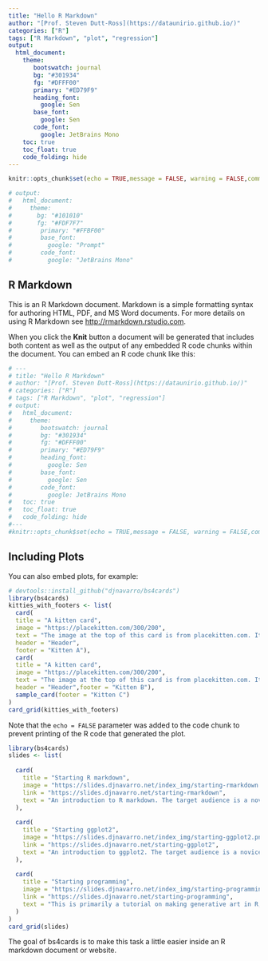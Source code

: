 ```yaml
---
title: "Hello R Markdown"
author: "[Prof. Steven Dutt-Ross](https://dataunirio.github.io/)"
categories: ["R"]
tags: ["R Markdown", "plot", "regression"]
output:
  html_document:
    theme:
       bootswatch: journal
       bg: "#301934"
       fg: "#DFFF00"
       primary: "#ED79F9"
       heading_font: 
         google: Sen
       base_font:
         google: Sen
       code_font:
         google: JetBrains Mono
    toc: true
    toc_float: true
    code_folding: hide             
---
```


```r
knitr::opts_chunk$set(echo = TRUE,message = FALSE, warning = FALSE,comment = NA)

# output:
#   html_document:
#     theme:
#       bg: "#101010"
#       fg: "#FDF7F7"
#        primary: "#FFBF00"
#        base_font:
#          google: "Prompt"
#        code_font:
#          google: "JetBrains Mono"               

```


## R Markdown

This is an R Markdown document. Markdown is a simple formatting syntax for authoring HTML, PDF, and MS Word documents. For more details on using R Markdown see <http://rmarkdown.rstudio.com>.

When you click the **Knit** button a document will be generated that includes both content as well as the output of any embedded R code chunks within the document. You can embed an R code chunk like this:

```r
# ---
# title: "Hello R Markdown"
# author: "[Prof. Steven Dutt-Ross](https://dataunirio.github.io/)"
# categories: ["R"]
# tags: ["R Markdown", "plot", "regression"]
# output:
#   html_document:
#     theme:
#        bootswatch: journal
#        bg: "#301934"
#        fg: "#DFFF00"
#        primary: "#ED79F9"
#        heading_font: 
#          google: Sen
#        base_font:
#          google: Sen
#        code_font:
#          google: JetBrains Mono
#   toc: true
#   toc_float: true
#   code_folding: hide             
#---
#knitr::opts_chunk$set(echo = TRUE,message = FALSE, warning = FALSE,comment = NA)
```

## Including Plots

You can also embed plots, for example:

```r
# devtools::install_github("djnavarro/bs4cards")
library(bs4cards)
kitties_with_footers <- list(
  card(
  title = "A kitten card",
  image = "https://placekitten.com/300/200",
  text = "The image at the top of this card is from placekitten.com. It's very cute",
  header = "Header",
  footer = "Kitten A"),
  card(
  title = "A kitten card",
  image = "https://placekitten.com/300/200",
  text = "The image at the top of this card is from placekitten.com. It's very cute",
  header = "Header",footer = "Kitten B"), 
  sample_card(footer = "Kitten C")
) 
card_grid(kitties_with_footers)
```

Note that the `echo = FALSE` parameter was added to the code chunk to prevent printing of the R code that generated the plot.

```r

library(bs4cards)
slides <- list(
  
  card(
    title = "Starting R markdown",
    image = "https://slides.djnavarro.net/index_img/starting-rmarkdown.png",
    link = "https://slides.djnavarro.net/starting-rmarkdown",
    text = "An introduction to R markdown. The target audience is a novice R user with no previous experience with markdown."
  ),
  
  card(
    title = "Starting ggplot2",
    image = "https://slides.djnavarro.net/index_img/starting-ggplot2.png",
    link = "https://slides.djnavarro.net/starting-ggplot2",
    text = "An introduction to ggplot2. The target audience is a novice user with no previous experience with R or ggplot2."
  ),
  
  card(
    title = "Starting programming",
    image = "https://slides.djnavarro.net/index_img/starting-programming.png",
    link = "https://slides.djnavarro.net/starting-programming",
    text = "This is primarily a tutorial on making generative art in R, but in doing so introduces core programming constructs and data structures. It is assumed the user has some previous experience with ggplot2."
  )
)
card_grid(slides)
```

The goal of bs4cards is to make this task a little easier inside an R markdown document or website. 
